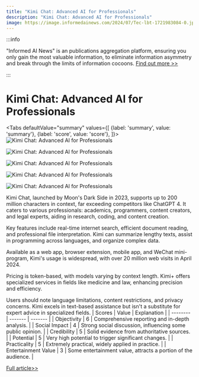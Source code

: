 ```yaml
---
title: "Kimi Chat: Advanced AI for Professionals"
description: "Kimi Chat: Advanced AI for Professionals"
image: https://image.informedainews.com/2024/07/Tec-lbt-1721983084-0.jpg
---
```



:::info

"Informed AI News" is an publications aggregation platform, ensuring you only gain the most valuable information, to eliminate information asymmetry and break through the limits of information cocoons.  [Find out more >>](/)

:::

# Kimi Chat: Advanced AI for Professionals


<Tabs
	defaultValue="summary"
	values={[
	{label: 'summary', value: 'summary'},
	{label: 'score', value: 'score'},
]}>
<TabItem value="summary">
<img
  src="https://image.informedainews.com/2024/07/Tec-lbt-1721983084-0.jpg"
  alt="Kimi Chat: Advanced AI for Professionals"
/>

<img
  src="https://image.informedainews.com/2024/07/Tec-Ndu-1721983084-1.jpg"
  alt="Kimi Chat: Advanced AI for Professionals"
/>

<img
  src="https://image.informedainews.com/2024/07/Tec-o5H-1721983084-2.jpg"
  alt="Kimi Chat: Advanced AI for Professionals"
/>

<img
  src="https://image.informedainews.com/2024/07/Tec-0G8-1721983084-3.jpg"
  alt="Kimi Chat: Advanced AI for Professionals"
/>

<img
  src="https://image.informedainews.com/2024/07/Tec-D8X-1721983084-4.jpg"
  alt="Kimi Chat: Advanced AI for Professionals"
/>



Kimi Chat, launched by Moon's Dark Side in 2023, supports up to 200 million characters in context, far exceeding competitors like ChatGPT 4. It caters to various professionals: academics, programmers, content creators, and legal experts, aiding in research, coding, and content creation.

Key features include real-time internet search, efficient document reading, and professional file interpretation. Kimi can summarize lengthy texts, assist in programming across languages, and organize complex data.

Available as a web app, browser extension, mobile app, and WeChat mini-program, Kimi's usage is widespread, with over 20 million web visits in April 2024.

Pricing is token-based, with models varying by context length. Kimi+ offers specialized services in fields like medicine and law, enhancing precision and efficiency.

Users should note language limitations, content restrictions, and privacy concerns. Kimi excels in text-based assistance but isn't a substitute for expert advice in specialized fields.
</TabItem>
<TabItem value="score">
	| Scores     | Value   | Explanation |
	| -------- | ------- | ------- |
	| Objectivity  | 6    | Comprehensive reporting and in-depth analysis.    |
	| Social Impact | 4     | Strong social discussion, influencing some public opinion.    |
	| Credibility    | 5    | Solid evidence from authoritative sources.    |
	| Potential    | 5    | Very high potential to trigger significant changes.    |
	| Practicality    | 5    | Extremely practical, widely applied in practice.    |
	| Entertainment Value    | 3    | Some entertainment value, attracts a portion of the audience.    |
</TabItem>
</Tabs>

[Full article>>](https://www.woshipm.com/evaluating/6088579.html)

